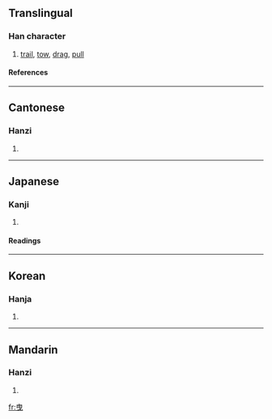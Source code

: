 {{see|曵}}

==Translingual==
===Han character===
{{Han char|rn=73|rad=曰|as=02|sn=6|four=5000<sub>6</sub>|canj=中田心 (LWP)}}
# [[trail]], [[tow]], [[drag]], [[pull]]
====References====
{{Han ref|kx=0502.040|dkj=14282|dj=0874.010|hdz=21486.050|uh=66F3|ud=26355|bh=A6B2|bd=42674}}

----
==Cantonese==
===Hanzi===
{{yue-hanzi|jyut=|y=yai6}}
# {{defn|Cantonese}}

----
==Japanese==
===Kanji===
{{ja-kanji|grade=|rs=曰02}}
# {{defn|Japanese}} 
====Readings====
{{ja-readings|on=[[えい]] (ei)|kun=[[ひく]] (hiku)}}

----
==Korean==
===Hanja===
{{ko-hanja|hangeul=예|eumhun=|rv=ye|mr=ye|y=yey}}
# {{defn|Korean}}

----
==Mandarin==
===Hanzi===
{{cmn-hanzi|pin=[[yè]] (ye4), [[yì]] (yi4)|wg=yeh<sup>4</sup>, i<sup>4</sup>}}
# {{defn|Mandarin}}

[[fr:曳]]